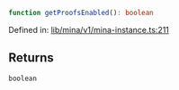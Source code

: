 ```ts
function getProofsEnabled(): boolean
```

Defined in: [lib/mina/v1/mina-instance.ts:211](https://github.com/o1-labs/o1js/blob/df1ff77af12d7cbbed4a6167f02815fad4f0dceb/src/lib/mina/v1/mina-instance.ts#L211)

## Returns

`boolean`

